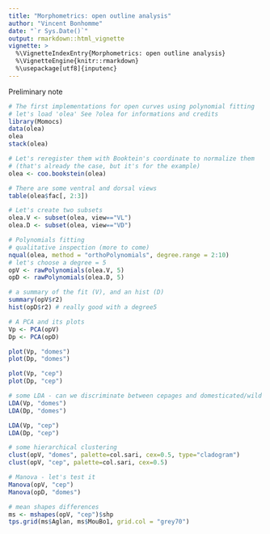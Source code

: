 ```yaml
---
title: "Morphometrics: open outline analysis"
author: "Vincent Bonhomme"
date: "`r Sys.Date()`"
output: rmarkdown::html_vignette
vignette: >
  %\VignetteIndexEntry{Morphometrics: open outline analysis}
  %\VignetteEngine{knitr::rmarkdown}
  %\usepackage[utf8]{inputenc}
---
```

Preliminary note

```r
# The first implementations for open curves using polynomial fitting
# let's load 'olea' See ?olea for informations and credits
library(Momocs)
data(olea)
olea
stack(olea)

# Let's reregister them with Booktein's coordinate to normalize them
# (that's already the case, but it's for the example)
olea <- coo.bookstein(olea)

# There are some ventral and dorsal views
table(olea$fac[, 2:3])

# Let's create two subsets
olea.V <- subset(olea, view=="VL")
olea.D <- subset(olea, view=="VD")

# Polynomials fitting
# qualitative inspection (more to come)
nqual(olea, method = "orthoPolynomials", degree.range = 2:10)
# let's choose a degree = 5
opV <- rawPolynomials(olea.V, 5)
opD <- rawPolynomials(olea.D, 5)

# a summary of the fit (V), and an hist (D)
summary(opV$r2)
hist(opD$r2) # really good with a degree5

# A PCA and its plots
Vp <- PCA(opV)
Dp <- PCA(opD)

plot(Vp, "domes")
plot(Dp, "domes")

plot(Vp, "cep")
plot(Dp, "cep")

# some LDA - can we discriminate between cepages and domesticated/wild ?
LDA(Vp, "domes")
LDA(Dp, "domes")

LDA(Vp, "cep")
LDA(Dp, "cep")

# some hierarchical clustering
clust(opV, "domes", palette=col.sari, cex=0.5, type="cladogram")
clust(opV, "cep", palette=col.sari, cex=0.5)

# Manova - let's test it
Manova(opV, "cep")
Manova(opD, "domes")

# mean shapes differences
ms <- mshapes(opV, "cep")$shp
tps.grid(ms$Aglan, ms$MouBo1, grid.col = "grey70")
```
